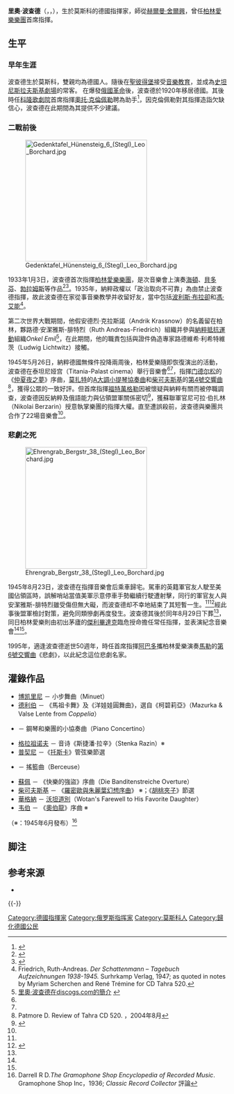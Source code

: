 {{noteTA
|1=zh-hans:赫伯特; zh-hant:海伯特;
|2=zh-hans:福特文格勒; zh-hant:福特萬格勒;
|3=zh-hans:伯姆; zh-hant:貝姆;
|4=zh-hans:威廉·退爾; zh-hant:威廉·泰爾;
|5=zh-hans:斯坦尼斯拉夫斯基; zh-hk:史坦尼斯拉夫斯基;
|6=zh-hans:路易吉·博凯里尼; zh-hant:路易吉·鮑凱利尼;
|7=zh-hans:莱奥·德利布; zh-hant:德利伯;
|8=zh-hans:门德尔松; zh-hant:孟德爾頌;zh-hk:孟德爾遜;
|9=zh-hans:瓦格纳; zh-hant:華格納;
|10=zh-hans:勃拉姆斯; zh-hant:布拉姆斯; 
|11=zh-hans:切利比达克; zh-hant:傑利畢達克;
}}
{{Infobox musical artist  <!-- See Wikipedia:WikiProject Musicians -->
| Img                 =
| Img_size            = <!-- Only for images narrower than 220 pixels -->
| Landscape           = 
| caption             = 
| Background          = non_vocal_instrumentalist 
| Birth_name          = Lew Ljewitsch Borchard<br />（{{lang|ru|Лев Львович Боргард}}）
| birth_date          = {{birth date|1899|3|31}}
| birth_place         = {{Russian Empire}}[[莫斯科|莫斯科]]
| death_date          = {{death date and age|1945|8|23|1899|3|31}}
| death_place         = {{flag|Allied-occupied Germany}}[[柏林|柏林]]
| Instrument          = 
| Genre               = [[古典音乐|古典音乐]]
| Occupation          = [[指挥家|指挥]]
| Years_active        = 1920年 - 1945年
| Label               = [[德律風根|德律風根]]、Tahra
| Associated_acts     = 
| URL                 = 
| Notable_instruments = 
}}

'''里奧·波查德'''（{{lang-de|Lew Lwowitsch "Leo" Borchard}}，{{lang-ru|Лев Львович Боргард}}，{{bd|1899年|3月31日|1945年|8月23日|catIdx=里}}），生於莫斯科的德國指揮家，師從[[赫爾曼·舍爾興|赫爾曼·舍爾興]]，曾任[[柏林愛樂樂團|柏林愛樂樂團]]首席指揮。

== 生平 ==
=== 早年生涯 ===
波查德生於莫斯科，雙親均為德國人。隨後在[[聖彼得堡|聖彼得堡]]接受[[音樂教育|音樂教育]]，並成為[[康斯坦丁·斯坦尼斯拉夫斯基|史坦尼斯拉夫斯基劇場]]的常客。
在爆發[[1917年俄国革命|俄國革命]]後，波查德於1920年移居德國。其後時任[[科隆歌劇院|科隆歌劇院]]首席指揮[[奧托·克倫佩勒|奧托·克倫佩勒]]聘為助手<ref>{{cite book|first=Peter|last=Heyworth|title=Otto Klemperer, His Life and Times: Volume 1, 1885-1933|publisher=[[劍橋大學出版社|劍橋大學出版社]]|year=1983年|page=385頁|isbn=0-521-24488-9|language=en|url=http://books.google.com/?id=WVTSGoGfmuMC&pg=PA385&vq=borchard&dq=%22Otto+Klemperer,+His+Life+and+Times%22}}</ref>，因克倫佩勒對其指揮造詣欠缺信心，波查德在此期間為其提供不少建議。

=== 二戰前後 ===
[[File:Gedenktafel_Hünensteig_6_(Stegl)_Leo_Borchard.jpg|280px]]

1933年1月3日，波查德首次指揮[[柏林愛樂樂團|柏林愛樂樂團]]，是次音樂會上演奏[[海頓|海頓]]、[[貝多芬|貝多芬]]、[[约翰内斯·勃拉姆斯|勃拉姆斯]]等作品<ref name="berliner-philharmoniker">{{cite web|title=History of the BERLINER PHILHARMONIKER - The era of Wilhelm Furtwäengler|url=http://www.berliner-philharmoniker.de/en/history/wilhelm-furtwaengler/|work=[[柏林愛樂樂團|柏林愛樂樂團]]|language=en|accessdate=2014-08-14|archive-date=2014-10-20|archive-url=https://web.archive.org/web/20141020204008/http://www.berliner-philharmoniker.de/en/history/wilhelm-furtwaengler/|dead-url=no}}</ref><ref name="muzik-online">{{cite web|title=唱片裡的柏林愛樂1945～1953：走過二戰的浴火重生|url=https://www.muzik-online.com/tw/periodical/muzik/2011/60/d3b414fc-6b4f-44c5-a2e9-2d6766c45118|work=MUZIK 謬斯客·古典樂刊 (No. 60)|publisher=MUZIK ONLINE|language=zh-tw|accessdate=2014-08-14|date=2011年12月|archive-date=2019-06-30|archive-url=https://web.archive.org/web/20190630194110/https://read.muzikair.com/tw/periodicalArticles/d3b414fc-6b4f-44c5-a2e9-2d6766c45118?utm_source=muzikonline&utm_medium=redirect&utm_campaign=periodical|dead-url=no}}</ref>。1935年，納粹政權以「政治取向不可靠」為由禁止波查德指揮，故此波查德在家從事音樂教學并收留好友，當中包括[[波利斯·布拉卻|波利斯·布拉卻]]和[[戈特弗里德·馮·艾能|馮·艾能]]<ref>Friedrich, Ruth-Andreas. ''Der Schattenmann – Tagebuch Aufzeichnungen 1938-1945.'' Surhrkamp Verlag, 1947; as quoted in notes by Myriam Scherchen and René Trémine for CD Tahra 520.</ref>。

第二次世界大戰期間，他假安德烈·克拉斯諾（Andrik Krassnow）的名義留在柏林，夥路德·安潔雅斯-腓特烈（Ruth Andreas-Friedrich）組織并參與[[德國抵抗運動|納粹抵抗運動]]組織''Onkel Emil''<ref>[http://www.discogs.com/artist/1365485-Leo-Borchard 里奧·波查德在discogs.com的簡介] {{Wayback|url=http://www.discogs.com/artist/1365485-Leo-Borchard |date=20210218100540 }}{{en icon}}</ref>，在此期間，他的職責包括與證件偽造專家路德維希·利希特維茨（Ludwig Lichtwitz）接觸。

1945年5月26日，納粹德國無條件投降兩周後，柏林愛樂隨即恢復演出的活動，波查德在泰坦尼娅宫（Titania-Palast cinema）舉行音樂會<ref name="berliner-philharmoniker" /><ref name="muzik-online" />，指揮[[费利克斯·门德尔松·巴托尔迪|门德尔松]]的《[[仲夏夜之夢|仲夏夜之夢]]》序曲，[[莫扎特|莫扎特]]的[[第5號小提琴協奏曲_(莫扎特)|A大調小提琴協奏曲]]和[[柴可夫斯基|柴可夫斯基]]的[[第4號交響曲_(柴可夫斯基)|第4號交響曲]]<ref>Patmore D. Review of Tahra CD 520. ''{{Tsl|en|Classic Record Collector}}''，2004年8月</ref>，獲得公眾的一致好評。但首席指揮[[福特萬格勒|福特萬格勒]]因被懷疑與納粹有關而被停職調查，波查德因反納粹及俄語能力與佔領盟軍關係密切<ref>{{cite book|url=http://books.google.com/?id=Yx6UUD6M1LEC&pg=PA75&vq=borchard&dq=%22Settling+Scores:+German+Music,+Denazification,+%26+the+Americans%22
| first=David 
| last=Monod 
| title=Settling Scores: German Music, Denazification, & the Americans, 1945-1953 
| publisher=北卡羅來納州州立大學出版社 
| isbn=0-8078-2944-7 
| year=2005 
| page=75
}}
</ref>，獲蘇聯軍官尼可拉·伯扎林（Nikolai Berzarin）授意執掌樂團的指揮大權。直至遭誤殺前，波查德與樂團共合作了22場音樂會<ref name="muzik-online" />。

=== 悲劇之死 ===
[[File:Ehrengrab_Bergstr_38_(Stegl)_Leo_Borchard.jpg|280px]]

1945年8月23日，波查德在指揮音樂會后乘車歸宅。駕車的英籍軍官友人駛至美國佔領區時，誤解哨站當值美軍示意停車手勢繼續行駛遭射擊，同行的軍官友人與安潔雅斯-腓特烈雖受傷但無大礙，而波查德却不幸地結束了其短暫一生。<ref name="berliner-philharmoniker" /><ref>{{Cite book
|contribution=Victors and Vanquished: Americans as Occupiers in Berlin. 1945-1949
|first=William
|last=Stivers
|pages=161頁
|url=http://books.google.com/?id=p5agK7lACykC&pg=PA161&vq=borchard&dq=%22Armed+Diplomacy%22
|editor-last=[[美國陸軍聯合兵種中心|戰鬥研究中心]]（Combat Studies Institute）
|title=Armed Diplomacy: Two Centuries of American Campaigning
|isbn=1-4289-1650-4
|year=2004年
|publisher=戰鬥研究中心出版社
}}</ref>經此事後盟軍檢討對策，避免同類慘劇再度發生。波查德其後於同年8月29日下葬<ref name="berliner-philharmoniker" />，同日柏林愛樂則由初出茅廬的[[傑利畢達克|傑利畢達克]]臨危授命擔任常任指揮，並表演紀念音樂會<ref name="berliner-philharmoniker" /><ref name="muzik-online" />。

1995年，適逢波查德逝世50週年，時任首席指揮[[阿巴多|阿巴多]]攜柏林愛樂演奏[[古斯塔夫·馬勒|馬勒]]的[[第6號交響曲_(馬勒)|第6號交響曲]]《悲劇》，以此紀念這位悲劇名家。

== 灌錄作品 ==

* [[路易吉·博凯里尼|博凯里尼]] － 小步舞曲（Minuet）
* [[莱奥·德利布|德利伯]] － 《馬祖卡舞》及《洋娃娃圓舞曲》，選自《柯碧莉亞》（Mazurka & Valse Lente from ''Coppelia''）
* {{Tsl|en|Jean Françaix|尚‧弗朗賽}} － 鋼琴和樂團的小協奏曲（Piano Concertino）
* [[亚历山大·康斯坦丁诺维奇·格拉祖诺夫|格拉祖诺夫]] － 音诗《斯捷潘·拉辛》（Stenka Razin）※
* [[普契尼|普契尼]] －《[[托斯卡|托斯卡]]》管弦樂節選
* {{Tsl|en|Vladmir Rebikov|雷比柯夫}} － 搖籃曲（Berceuse）
* [[弗蘭茲·馮·蘇佩|蘇佩]] － 《快樂的強盜》序曲（Die Banditenstreiche Overture）
* [[柴可夫斯基|柴可夫斯基]] － 《[[羅密歐與朱麗葉幻想序曲|羅密歐與朱麗葉幻想序曲]]》 ※；《[[胡桃夾子|胡桃夾子]]》節選
* [[華格納|華格納]] － [[女武神_(歌劇)|沃坦道別]]（Wotan's Farewell to His Favorite Daughter）
* [[卡尔·马利亚·冯·韦伯|韦伯]] － 《[[奧伯龍|奧伯龍]]》序曲 ※
（※：1945年6月發布）<ref>Darrell R D.''The Gramophone Shop Encyclopedia of Recorded Music''. Gramophone Shop Inc，1936; ''Classic Record Collector'' 評論</ref>

== 脚注 ==
{{reflist}}

== 参考来源 ==
*{{cite web | author=Gary Lemco | title=Leo Borchard conducts Berlin Philharmonic | url=http://www.audaud.com/audaud/MAR05/reissues/recds1.html | work=Audiophile Audition | date=March 2005 | language=en | accessdate=2007-08-17 | archive-date=2011-07-18 | archive-url=https://web.archive.org/web/20110718023005/http://www.audaud.com/audaud/MAR05/reissues/recds1.html | dead-url=no }}

{{-}}
{{柏林愛樂樂團指揮}}
{{Authority control}}

{{DEFAULTSORT:Borchard, Leo}}
[[Category:德國指揮家|Category:德國指揮家]]
[[Category:俄罗斯指挥家|Category:俄罗斯指挥家]]
[[Category:莫斯科人|Category:莫斯科人]]
[[Category:歸化德國公民|Category:歸化德國公民]]
